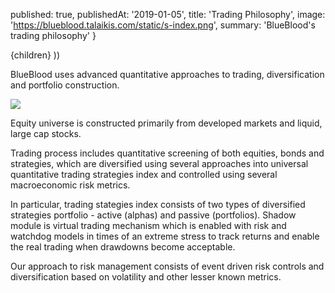 

  published: true,
  publishedAt: '2019-01-05',
  title: 'Trading Philosophy',
  image: 'https://blueblood.talaikis.com/static/s-index.png',
  summary: 'BlueBlood\'s trading philosophy'
}

  <BlogPost path={router.pathname} meta={meta}>
    {children}
  </BlogPost>
))

BlueBlood uses advanced quantitative approaches to trading, diversification and portfolio construction.

![](../static/s-index.png)

Equity universe is constructed primarily from developed markets and liquid, large cap stocks.

Trading process includes quantitative screening of both equities, bonds and strategies, which are diversified using several approaches into universal quantitative trading strategies index and controlled using several macroeconomic risk metrics.

In particular, trading stategies index consists of two types of diversified strategies portfolio - active (alphas) and passive (portfolios). Shadow module is virtual trading mechanism which is enabled with risk and watchdog models in times of an extreme stress to track returns and enable the real trading when drawdowns become acceptable.

Our approach to risk management consists of event driven risk controls and diversification based on volatility and other lesser known metrics.
